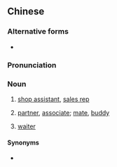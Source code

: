 {{also|伙记|伙記}}
==Chinese==
{{zh-forms|s=伙记|t2=伙記}}

===Alternative forms===
* {{zh-l|夥計/伙計/伙计}}

===Pronunciation===
{{zh-pron
|m=huǒjì
|c=fo2 gei3
|cat=n
}}

===Noun===
{{zh-noun}}

# {{lb|zh|dated|informal}} [[shop assistant]], [[sales rep]]
# {{lb|zh|informal}} [[partner]], [[associate]]; [[mate]], [[buddy]]
# {{lb|zh|chiefly|Cantonese}} [[waiter]]

====Synonyms====
* {{zh-l|服務員}}